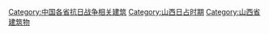 [[Category:中国各省抗日战争相关建筑|Category:中国各省抗日战争相关建筑]]
[[Category:山西日占时期|Category:山西日占时期]]
[[Category:山西省建筑物|Category:山西省建筑物]]